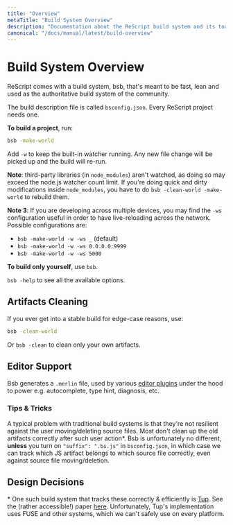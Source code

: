 ```yaml
---
title: "Overview"
metaTitle: "Build System Overview"
description: "Documentation about the ReScript build system and its toolchain"
canonical: "/docs/manual/latest/build-overview"
---
```


# Build System Overview

ReScript comes with a build system, bsb, that's meant to be fast, lean and used as the authoritative build system of the community.

The build description file is called `bsconfig.json`. Every ReScript project needs one.

**To build a project**, run:

```sh
bsb -make-world
```

Add `-w` to keep the built-in watcher running. Any new file change will be picked up and the build will re-run.

**Note**: third-party libraries (in `node_modules`) aren't watched, as doing so may exceed the node.js watcher count limit. If you're doing quick and dirty modifications inside `node_modules`, you have to do `bsb -clean-world -make-world` to rebuild them.

**Note 3**: If you are developing across multiple devices, you may find the `-ws` configuration useful in order to have live-reloading across the network. Possible configurations are:
- `bsb -make-world -w -ws _` (default)
- `bsb -make-world -w -ws 0.0.0.0:9999`
- `bsb -make-world -w -ws 5000`

**To build only yourself**, use `bsb`.

`bsb -help` to see all the available options.

## Artifacts Cleaning

If you ever get into a stable build for edge-case reasons, use:

```sh
bsb -clean-world
```

Or `bsb -clean` to clean only your own artifacts.

## Editor Support

Bsb generates a `.merlin` file, used by various [editor plugins](editor-plugins.md) under the hood to power e.g. autocomplete, type hint, diagnosis, etc.

### Tips & Tricks

A typical problem with traditional build systems is that they're not resilient against the user moving/deleting source files. Most don't clean up the old artifacts correctly after such user action\*. Bsb is unfortunately no different, **unless** you turn on `"suffix": ".bs.js"` in `bsconfig.json`, in which case we can track which JS artifact belongs to which source file correctly, even against source file moving/deletion.

## Design Decisions

\* One such build system that tracks these correctly & efficiently is [Tup](http://gittup.org/tup/). See the (rather accessible!) paper [here](http://gittup.org/tup/build_system_rules_and_algorithms.pdf). Unfortunately, Tup's implementation uses FUSE and other systems, which we can't safely use on every platform.
